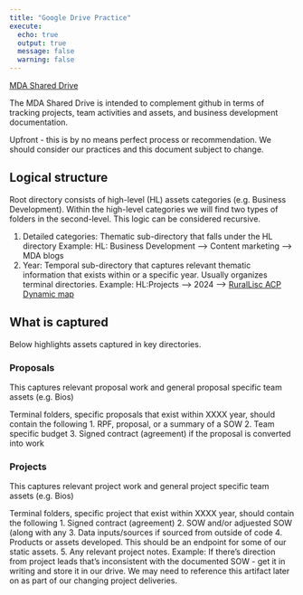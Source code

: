 ```yaml
---
title: "Google Drive Practice"
execute:
  echo: true
  output: true
  message: false
  warning: false
---
```


[MDA Shared Drive](https://drive.google.com/drive/folders/0AEeONsPzOd08Uk9PVA){.external target="_blank"}

The MDA Shared Drive is intended to complement github in terms of tracking projects, team activities and assets, and business development documentation.

Upfront - this is by no means perfect process or recommendation. We should consider our practices and this document subject to change.

## Logical structure

Root directory consists of high-level (HL) assets categories (e.g. Business Development). Within the high-level categories we will find two types of folders in the second-level. This logic can be considered recursive. 

1. Detailed categories: Thematic sub-directory that falls under the HL directory Example: HL: Business Development --> Content marketing --> MDA blogs
2. Year: Temporal sub-directory that captures relevant thematic information that exists within or a specific year. Usually organizes terminal directories. Example: HL:Projects --> 2024 --> [RuralLisc ACP Dynamic map](https://drive.google.com/drive/folders/1ZwUtf-Qa6IE89mNbghspL_M5nC63vtv-)

## What is captured

Below highlights assets captured in key directories. 

### Proposals
This captures relevant proposal work and general proposal specific team assets (e.g. Bios)

Terminal folders, specific proposals that exist within XXXX year, should contain the following
1. RPF, proposal, or a summary of a SOW
2. Team specific budget
3. Signed contract (agreement) if the proposal is converted into work

### Projects

This captures relevant project work and general project specific team assets (e.g. Bios)

Terminal folders, specific project that exist within XXXX year, should contain the following
1. Signed contract (agreement)
2. SOW and/or adjuested SOW (along with any 
3. Data inputs/sources if sourced from outside of code
4. Products or assets developed. This should be an endpoint for some of our static assets. 
5. Any relevant project notes. Example: If there's direction from project leads that's inconsistent with the documented SOW - get it in writing and store it in our drive. We may need to reference this artifact later on as part of our changing project deliveries. 



